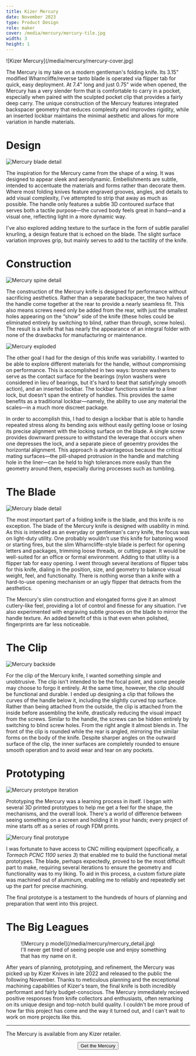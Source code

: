 ```yaml
---
title: Kizer Mercury
date: November 2023
type: Product Design
role: maker
cover: /media/mercury/mercury-tile.jpg
width: 3
height: 1
---
```


<Full>
  ![Kizer Mercury](/media/mercury/mercury-cover.jpg)
</Full>

The Mercury is my take on a modern gentleman&apos;s folding knife. Its 3.15" modified Wharncliffe/reverse tanto blade is operated via flipper tab for quick, easy deployment. At 7.4" long and just 0.75" wide when opened, the Mercury has a very slender form that is comfortable to carry in a pocket, especially when paired with the sculpted pocket clip that provides a fairly deep carry. The unique construction of the Mercury features integrated backspacer geometry that reduces complexity and improvdes rigidity, while an inserted lockbar maintains the minimal aesthetic and allows for more variation in handle materials.

# Design

<Wide>![Mercury blade detail](/media/mercury/mercury_front.jpg)</Wide>

The inspiration for the Mercury came from the shape of a wing. It was designed to appear sleek and aerodynamic. Embellishments are subtle, intended to accentuate the materials and forms rather than decorate them. Where most folding knives feature engraved grooves, angles, and details to add visual complexity, I&apos;ve attempted to strip that away as much as possible. The handle only features a subtle 3D contoured surface that serves both a tactile purpose—the curved body feels great in hand—and a visual one, reflecting light in a more dynamic way.

I&apos;ve also explored adding texture to the surface in the form of subtle parallel knurling, a design feature that is echoed on the blade. The slight surface variation improves grip, but mainly serves to add to the tactility of the knife.

# Construction

<Wide>![Mercury spine detail](/media/mercury/mercury-construction.jpg)</Wide>

The construction of the Mercury knife is designed for performance without sacrificing aesthetics. Rather than a separate backspacer, the two halves of the handle come together at the rear to provide a nearly seamless fit. This also means screws need only be added from the rear, with just the smallest holes appearing on the “show” side of the knife (these holes could be eliminated entirely by switching to blind, rather than through, screw holes). The result is a knife that has nearly the appearance of an integral folder with none of the drawbacks for manufacturing or maintenance.

<Wide>![Mercury exploded](/media/mercury/mercury_exploded.png)</Wide>

The other goal I had for the design of this knife was variability. I wanted to be able to explore different materials for the handle, without compromising on performance. This is accomplished in two ways: bronze washers to serve as the contact surface for the bearings (nylon washers were considered in lieu of bearings, but it&apos;s hard to beat that satisfyingly smooth action), and an inserted lockbar. The lockbar functions similar to a liner lock, but doesn&apos;t span the entirety of handles. This provides the same benefits as a traditional lockbar—namely, the ability to use any material the scales—in a much more discreet package.

In order to accomplish this, I had to design a lockbar that is able to handle repeated stress along its bending axis without easily getting loose or losing its precise alignment with the locking surface on the blade. A single screw provides downward pressure to withstand the leverage that occurs when one depresses the lock, and a separate piece of geoemtry provides the horizontal alignment. This approach is advantageous because the critical mating surfaces—the pill-shaped protrusion in the handle and matching hole in the liner—can be held to high tolerances more easily than the geometry around them, especially during processes such as tumbling.

# The Blade

<Wide>![Mercury blade detail](/media/mercury/mercury-blade.jpg)</Wide>

The most important part of a folding knife is the blade, and this knife is no exception. The blade of the Mercury knife is designed with usability in mind. As this is intended as an everyday or gentleman&apos;s carry knife, the focus was on light-duty utility. One probably wouldn&apos;t use this knife for batoning wood or starting fires, but the slim Wharncliffe-style blade is perfect for opening letters and packages, trimming loose threads, or cutting paper. It would be well-suited for an office or formal environment. Adding to that utility is a flipper tab for easy opening. I went through several iterations of flipper tabs for this knife, dialing in the position, size, and geometry to balance visual weight, feel, and functionalty. There is nothing worse than a knife with a hard-to-use opening mechanism or an ugly flipper that detracts from the aesthetics.

The Mercury&apos;s slim construction and elongated forms give it an almost cutlery-like feel, providing a lot of control and finesse for any situation. I&apos;ve also experimented with engraving subtle grooves on the blade to mirror the handle texture. An added benefit of this is that even when polished, fingerprints are far less noticeable.

# The Clip

<Wide>![Mercury backside](/media/mercury/mercury_backside.jpg)</Wide>

For the clip of the Mercury knife, I wanted something simple and unobtrusive. The clip isn&apos;t intended to be the focal point, and some people may choose to forgo it entirely. At the same time, however, the clip should be functional and durable. I ended up designing a clip that follows the curves of the handle below it, including the slightly curved top surface. Rather than being attached from the outside, the clip is attached from the inside before assembling the knife, drastically reducing the visual impact from the screws. Similar to the handle, the screws can be hidden entirely by switching to blind screw holes. From the right angle it almost blends in. The front of the clip is rounded while the rear is angled, mirroring the similar forms on the body of the knife. Despite sharper angles on the outward surface of the clip, the inner surfaces are completely rounded to ensure smooth operation and to avoid wear and tear on any pockets.

# Prototyping

<Wide>![Mercury prototype iteration](/media/mercury/mercury_prototype_iteration.jpg)</Wide>

Prototyping the Mercury was a learning process in itself. I began with several 3D printed prototypes to help me get a feel for the shape, the mechanisms, and the overall look. There&apos;s a world of difference between seeing something on a screen and holding it in your hands; every project of mine starts off as a series of rough FDM prints.

<Wide>![Mercury final prototype](/media/mercury/mercury_prototype.jpg)</Wide>

I was fortunate to have access to CNC milling equipment (specifically, a _Tormach PCNC 1100 series 3_) that enabled me to build the functional metal prototypes. The blade, perhaps expectedly, proved to be the most difficult part to make, requiring several iterations to ensure the geometry and functionality was to my liking. To aid in this process, a custom fixture plate was machined out of aluminum, enabling me to reliably and repeatedly set up the part for precise machining.

The final prototype is a testament to the hundreds of hours of planning and preparation that went into this project.

# The Big Leagues

<Figure>
  ![Mercury p model](/media/mercury/mercury_detail.jpg)
  <figcaption>
    I&apos;ll never get tired of seeing people use and enjoy something that has my name on it.
  </figcaption>
</Figure>

After years of planning, prototyping, and refinement, the Mercury was picked up by Kizer Knives in late 2022 and released to the public the following November. Thanks to meticulous planning and the exceptional machining capabilities of Kizer&apos;s team, the final knife is both incredibly performant and fairly budget-conscious. The Mercury immediately recieved positive responses from knife collectors and enthusiasts, often remarking on its unique design and top-notch build quality. I couldn&apos;t be more proud of how far this project has come and the way it turned out, and I can&apos;t wait to work on more projects like this.

***

The Mercury is available from any Kizer retailer.

<Center>
  <Button href="https://www.kizerknives.com/products/mercury-ki3645a1">Get the Mercury</Button>
</Center>